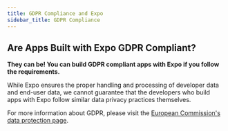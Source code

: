 ```yaml
---
title: GDPR Compliance and Expo
sidebar_title: GDPR Compliance
---
```


## Are Apps Built with Expo GDPR Compliant?

**They can be! You can build GDPR compliant apps with Expo if you follow the requirements.**

While Expo ensures the proper handling and processing of developer data and end-user data, we cannot guarantee that the developers who build apps with Expo follow similar data privacy practices themselves.

For more information about GDPR, please visit the [European Commission's data protection page](https://ec.europa.eu/info/law/law-topic/data-protection_en).
